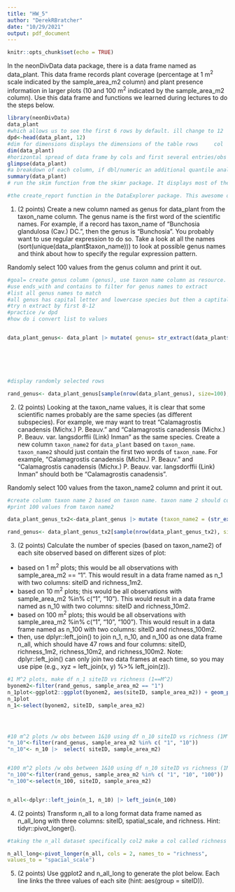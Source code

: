```yaml
---
title: "HW_5"
author: "DerekRBratcher"
date: "10/29/2021"
output: pdf_document
---
```


```r
knitr::opts_chunk$set(echo = TRUE)
```

In the neonDivData data package, there is a data frame named as data_plant. This data frame records plant coverage (percentage at 1 m^2^ scale indicated by the sample_area_m2 column) and plant presence information in larger plots (10 and 100 m^2^ indicated by the sample_area_m2 column). Use this data frame and functions we learned during lectures to do the steps below.
```r
library(neonDivData)
data_plant
#which allows us to see the first 6 rows by default. ill change to 12
dpd<-head(data_plant, 12)
#dim for dimensions displays the dimensions of the table rows     col
dim(data_plant)
#horizontal spread of data frame by cols and first several entries/obs
glimpse(data_plant)
#a breakdown of each column, if dbl/numeric an additional quantile analysis applied 
summary(data_plant) 
# run the skim function from the skimr package. It displays most of the numerical attributes from summary, but it also displays missing values, more quantile information and an inline histogram for each variable!

#the create_report function in the DataExplorer package. This awesome one line function will pull a full data profile of your data frame. It will produce an html file with the basic statistics, structure, missing data, distribution visualizations, correlation matrix and principal component analysis for your data frame! 
```


1. (2 points) Create a new column named as genus for data_plant from the taxon_name column. The genus name is the first word of the scientific names. For example, if a record has taxon_name of "Bunchosia glandulosa (Cav.) DC.", then the genus is "Bunchosia". You probably want to use regular expression to do so. Take a look at all the names (sort(unique(data_plant$taxon_name))) to look at possible genus names and think about how to specify the regular expression pattern. 

Randomly select 100 values from the genus column and print it out.


```r
#goal= create genus column (genus), use taxon name column as resource. use regex
#use ends_with and contains to filter for genus names to extract
#list all genus names to match
#all genus has capital letter and lowercase species but then a captital abbrv
#try n extract by first 8-12 
#practice /w dpd
#how do i convert list to values


data_plant_genus<- data_plant |> mutate( genus= str_extract(data_plant$taxon_name, "^[A-Z][a-z]+"))






#display randomly selected rows

rand_genus<- data_plant_genus[sample(nrow(data_plant_genus), size=100), ]
```



2. (2 points) Looking at the taxon_name values, it is clear that some scientific names probably are the same species (as different subspecies). For example, we may want to treat “Calamagrostis canadensis (Michx.) P. Beauv.” and “Calamagrostis canadensis (Michx.) P. Beauv. var. langsdorffii (Link) Inman” as the same species. Create a new column `taxon_name2` for `data_plant` based on `taxon_name`. `taxon_name2` should just contain the first two words of `taxon_name`. For example, “Calamagrostis canadensis (Michx.) P. Beauv.” and “Calamagrostis canadensis (Michx.) P. Beauv. var. langsdorffii (Link) Inman” should both be “Calamagrostis canadensis”. 

Randomly select 100 values from the taxon_name2 column and print it out.


```r
#create column taxon name 2 based on taxon name. taxon name 2 should contain just the first 2 words of taxon name for each value
#print 100 values from taxon name2

data_plant_genus_tx2<-data_plant_genus |> mutate (taxon_name2 = (str_extract(data_plant$taxon_name, "^[A-Z][a-z]+\\s[a-z]+")))

rand_genus<- data_plant_genus_tx2[sample(nrow(data_plant_genus_tx2), size=100), ]
```

3. (2 points) Calculate the number of species (based on taxon_name2) of each site observed based on different sizes of plot:

  + based on 1 m^2^ plots; this would be all observations with sample_area_m2 == "1". This would result in a data frame named as n_1 with two columns: siteID and richness_1m2.
  + based on 10 m^2^ plots; this would be all observations with sample_area_m2 %in% c("1", "10"). This would result in a data frame named as n_10 with two columns: siteID and richness_10m2.
  + based on 100 m^2^ plots; this would be all observations with sample_area_m2 %in% c("1", "10", "100"). This would result in a data frame named as n_100 with two columns: siteID and richness_100m2.
  + then, use dplyr::left_join() to join n_1, n_10, and n_100 as one data frame n_all, which should have 47 rows and four columns: siteID, richness_1m2, richness_10m2, and richness_100m2. Note: dplyr::left_join() can only join two data frames at each time, so you may use pipe (e.g., xyz = left_join(x, y) %>% left_join(z)).
  
```r
#1 M^2 plots, make df n_1 siteID vs richness (1==M^2)
byonem2<-filter(rand_genus, sample_area_m2 == "1")
n_1plot<-ggplot2::ggplot(byonem2, aes(siteID, sample_area_m2)) + geom_point()
n_1plot
n_1<-select(byonem2, siteID, sample_area_m2)




#10 m^2 plots /w obs between 1&10 using df n_10 siteID vs richness (1M^2)
"n_10"<-filter(rand_genus, sample_area_m2 %in% c( "1", "10"))
"n_10"<- n_10 |>  select( siteID, sample_area_m2)


#100 m^2 plots /w obs between 1&10 using df n_10 siteID vs richness (1M^2)
"n_100"<-filter(rand_genus, sample_area_m2 %in% c( "1", "10", "100"))
"n_100"<-select(n_100, siteID, sample_area_m2)


n_all<-dplyr::left_join(n_1, n_10) |> left_join(n_100)

```
  

4.    (2 points) Transform n_all to a long format data frame named as n_all_long with three columns: siteID, spatial_scale, and richness. Hint: tidyr::pivot_longer().

```r
#taking the n_all dataset specifically col2 make a col called richness collapsing m2 and combining spatial scale values

n_all_long<-pivot_longer(n_all, cols = 2, names_to = "richness",
values_to = "spacial_scale")
```


5.    (2 points) Use ggplot2 and n_all_long to generate the plot below. Each line links the three values of each site (hint: aes(group = siteID)).

